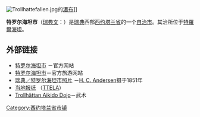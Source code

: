 {{Unreferenced|time=2020-03-07T05:36:21+00:00}}
{{Infobox Kommun|
fullname=Trollhättans kommun|
coatofarms=[[File:Trollhättan_vapen.svg|100px]]|
county=[[西约塔兰省|西约塔兰省]]|
province=[[西约特兰|西约特兰]]|
capital=[[特羅爾海坦|特羅爾海坦]]|
map=[[File:Trollhättan_Municipality_in_Västra_Götaland_County.png|200px]]|
arearank=第207名|
area=430.24|
arealand=412.14|
populationrank=第42名|
population=53,830|
densityrank=第37名|
populationdensity=130.6|
website=http://www.trollhattan.se/|
footnotes=面积与人口统计数据来自[[瑞典统计局|瑞典统计局]]，截至2006年12月31日}}
[[File:Trollhattefallen.jpg|thumb]]的[[瀑布|瀑布]]]]

'''特罗尔海坦市'''（[[瑞典文|瑞典文]]：{{lang|sv|''Trollhättans kommun''}}）是[[瑞典|瑞典]]西部[[西约塔兰省|西约塔兰省]]的一个[[瑞典自治市|自治市]]。其治所位于[[特羅爾海坦|特羅爾海坦]]。

== 外部链接 ==
* [http://www.trollhattan.se/ 特罗尔海坦市] {{Wayback|url=http://www.trollhattan.se/ |date=20210128121716 }}－官方网站
* [https://web.archive.org/web/20080517074928/http://www.vastsverige.com/trollhattan 特罗尔海坦市]－官方旅游网站
* [http://runeberg.org/pictswed/02.html 瑞典／特罗尔海坦市照片] {{Wayback|url=http://runeberg.org/pictswed/02.html |date=20210127015348 }}－[[Hans_Christian_Andersen|H. C. Andersen]]摄于1851年
* [http://www.ttela.se 当地报纸] {{Wayback|url=http://www.ttela.se/ |date=20200910051741 }}（[[TTELA|TTELA]]）
* [https://web.archive.org/web/20060206051428/http://www.budo.info/ Trollhättan Aikido Dojo]－武术

{{Västra Götaland County}}
{{Localities in Trollhättan Municipality}}

[[Category:西约塔兰省市镇|Category:西约塔兰省市镇]]